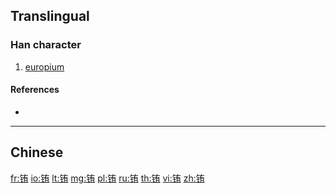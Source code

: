 {{character info/new}}
{{also|銪}}
==Translingual==

===Han character===
{{Han char|rn=167|rad=钅|as=06|sn=11|four=|canj=CKB,OPKB,XCKB}}

# [[europium]]

====References====
* {{Han ref|kx=1328.061|hdz=64194.110|uh=94D5|ud=38101}}

----

==Chinese==
{{zh-see|銪}}

[[fr:铕]]
[[io:铕]]
[[lt:铕]]
[[mg:铕]]
[[pl:铕]]
[[ru:铕]]
[[th:铕]]
[[vi:铕]]
[[zh:铕]]